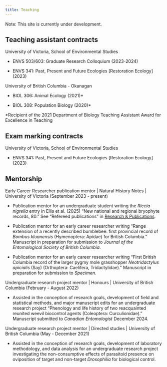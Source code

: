 ```yaml
---
title: Teaching
---
```


Note: This site is currently under development.

## Teaching assistant contracts

University of Victoria, School of Environmental Studies

- ENVS 503/603: Graduate Research Colloquium (2023-2024)

- ENVS 341: Past, Present and Future Ecologies [Restoration Ecology] (2023) 

University of British Columbia - Okanagan

- BIOL 306: Animal Ecology (2021)*

- BIOL 308: Population Biology (2020)*

*Recipient of the 2021 Department of Biology Teaching Assistant Award for Excellence in Teaching


## Exam marking contracts

University of Victoria, School of Environmental Studies

- ENVS 341: Past, Present and Future Ecologies [Restoration Ecology] (2023) 

## Mentorship

Early Career Researcher publication mentor \| Natural History Notes \| University of Victoria (September 2023 - present)

- Publication mentor for an undergraduate student writing the *Riccia nigrella* entry in Ellis et al. (2025) "New national and regional bryophyte records, 80." See "Refereed publications" in [Research & Publications](https://earley-birder.github.io/research/).

- Publication mentor for an early career researcher writing "Range extension of a recently described bumblebee: first provincial record of *Bombus kluanensis* (Hymenoptera: Apidae) for British Columbia." Manuscript in preparation for submission to *Journal of the Entomological Society of British Columbia*.

- Publication mentor for an early career researcher writing "First British Columbia record of the larger pygmy mole grasshopper *Neotridactylus apicialis* (Say) (Orthoptera: Caelifera, Tridactylidae)." Manuscript in preparation for submission to *Specimen*.

Undergraduate research project mentor \| Honours \| University of British Columbia (February - August 2022)

- Assisted in the conception of research goals, development of field and statistical methods, and major manuscript edits for an undergraduate research project "Phenology and life history of two reacquainted reunited weevil biocontrol agents (Coleoptera: Curculionidae)." Manuscript submitted to *Canadian Entomologist* December 2024.

Undergraduate research project mentor \| Directed studies \| University of British Columbia (May - December 2021)

- Assisted in the conception of research goals, development of laboratory methodology, and data analysis for an undergraduate research project investigating the non-consumptive effects of parasitoid presence on oviposition of target and non-target *Drosophilia* for biological control.



